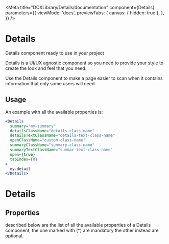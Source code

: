 
<Meta
  title="DCXLibrary/Details/documentation"
  component={Details}
  parameters={{
    viewMode: 'docs',
    previewTabs: {
      canvas: { hidden: true },
    },
  }}
/>

# Details

Details component ready to use in your project

Details is a UI/UX agnostic component so you need to provide your style to create the look and feel that you need.

Use the Details component to make a page easier to scan when it contains information that only some users will need.

## Usage

An example with all the available properties is:

```jsx
<Details
  summary="my-summary"
  detailsClassName="details-class-name"
  detailsTextClassName="details-text-class-name"
  openClassName="custom-class-name"
  summaryClassName="summary-class-name"
  summaryTextClassName="summar-text-class-name"
  open={true}
  tabIndex={0}
>
  my-detail
</Details>
```

# Details

## Properties

described below are the list of all the available properties of a Details component, the one marked with (\*) are mandatory the other instead are optional.

<Props of={Details} />
